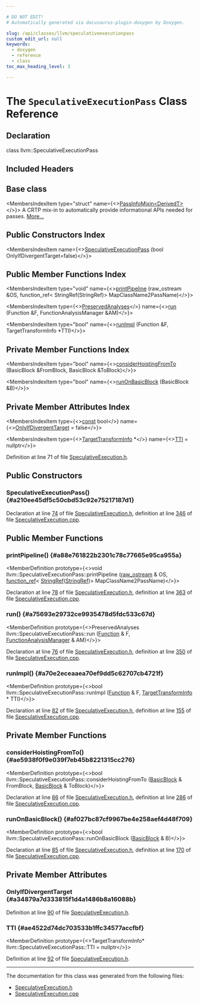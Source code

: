 ```yaml
---

# DO NOT EDIT!
# Automatically generated via docusaurus-plugin-doxygen by Doxygen.

slug: /api/classes/llvm/speculativeexecutionpass
custom_edit_url: null
keywords:
  - doxygen
  - reference
  - class
toc_max_heading_level: 3

---
```





# The `SpeculativeExecutionPass` Class Reference

<DoxygenPage pluginConfig={pluginConfig}>



## Declaration

<CodeBlock>class llvm::SpeculativeExecutionPass</CodeBlock>

## Included Headers

<IncludesList>
<IncludesListItem
  filePath="llvm/Transforms/Scalar/SpeculativeExecution.h"
  permalink="/docs/api/files/include/include/llvm/include/llvm/transforms/include/llvm/transforms/scalar/speculativeexecution-h"
  isLocal="true" />
</IncludesList>

## Base class

<MembersIndex>

<MembersIndexItem
  type="struct"
  name={<><a href="/docs/api/structs/llvm/passinfomixin">PassInfoMixin&lt;DerivedT&gt;</a></>}>
A CRTP mix-in to automatically provide informational APIs needed for passes. <a href="/docs/api/structs/llvm/passinfomixin/#details">More...</a>
</MembersIndexItem>

</MembersIndex>

## Public Constructors Index

<MembersIndex>

<MembersIndexItem
  name={<><a href="#a210ee45df5c50cbd53c92e75217187d1">SpeculativeExecutionPass</a> (bool OnlyIfDivergentTarget=false)</>}>
</MembersIndexItem>

</MembersIndex>

## Public Member Functions Index

<MembersIndex>

<MembersIndexItem
  type="void"
  name={<><a href="#a88e761822b2301c78c77665e95ca955a">printPipeline</a> (raw&#95;ostream &amp;OS, function&#95;ref&lt; StringRef(StringRef)&gt; MapClassName2PassName)</>}>
</MembersIndexItem>

<MembersIndexItem
  type={<><a href="/docs/api/classes/llvm/preservedanalyses">PreservedAnalyses</a></>}
  name={<><a href="#a75693e29732ce9935478d5fdc533c67d">run</a> (Function &amp;F, FunctionAnalysisManager &amp;AM)</>}>
</MembersIndexItem>

<MembersIndexItem
  type="bool"
  name={<><a href="#a70e2eceaaea70ef9dd5c62707cb4721f">runImpl</a> (Function &amp;F, TargetTransformInfo &#42;TTI)</>}>
</MembersIndexItem>

</MembersIndex>

## Private Member Functions Index

<MembersIndex>

<MembersIndexItem
  type="bool"
  name={<><a href="#ae5938f0f9e039f7eb45b8221315cc276">considerHoistingFromTo</a> (BasicBlock &amp;FromBlock, BasicBlock &amp;ToBlock)</>}>
</MembersIndexItem>

<MembersIndexItem
  type="bool"
  name={<><a href="#af027bc87cf9967be4e258aef4d48f709">runOnBasicBlock</a> (BasicBlock &amp;B)</>}>
</MembersIndexItem>

</MembersIndex>

## Private Member Attributes Index

<MembersIndex>

<MembersIndexItem
  type={<><a href="/docs/api/files/lib/lib/target/lib/target/aarch64/aarch64promoteconstant-cpp/#a90f8350fecae261c25be85d38b451bff">const</a> bool</>}
  name={<><a href="#a34879a7d333815f1d4a1486b8a16088b">OnlyIfDivergentTarget</a> = false</>}>
</MembersIndexItem>

<MembersIndexItem
  type={<><a href="/docs/api/classes/llvm/targettransforminfo">TargetTransformInfo</a> &#42;</>}
  name={<><a href="#ae4522d74dc703533b1ffc34577accfbf">TTI</a> = nullptr</>}>
</MembersIndexItem>

</MembersIndex>


Definition at line 71 of file <a href="/docs/api/files/include/include/llvm/include/llvm/transforms/include/llvm/transforms/scalar/speculativeexecution-h">SpeculativeExecution.h</a>.

<SectionDefinition>

## Public Constructors

### SpeculativeExecutionPass() {#a210ee45df5c50cbd53c92e75217187d1}

<MemberDefinition
  prototype="llvm::SpeculativeExecutionPass::SpeculativeExecutionPass (bool OnlyIfDivergentTarget=false)">

Declaration at line <a href="/docs/api/files/include/include/llvm/include/llvm/transforms/include/llvm/transforms/scalar/speculativeexecution-h/#l00074">74</a> of file <a href="/docs/api/files/include/include/llvm/include/llvm/transforms/include/llvm/transforms/scalar/speculativeexecution-h">SpeculativeExecution.h</a>, definition at line <a href="/docs/api/files/lib/lib/transforms/lib/transforms/scalar/speculativeexecution-cpp/#l00346">346</a> of file <a href="/docs/api/files/lib/lib/transforms/lib/transforms/scalar/speculativeexecution-cpp">SpeculativeExecution.cpp</a>.
</MemberDefinition>

</SectionDefinition>

<SectionDefinition>

## Public Member Functions

### printPipeline() {#a88e761822b2301c78c77665e95ca955a}

<MemberDefinition
  prototype={<>void llvm::SpeculativeExecutionPass::printPipeline (<a href="/docs/api/classes/llvm/raw-ostream">raw&#95;ostream</a> &amp; OS, <a href="/docs/api/classes/llvm/function-ref">function&#95;ref</a>&lt; <a href="/docs/api/classes/llvm/stringref">StringRef</a>(<a href="/docs/api/classes/llvm/stringref">StringRef</a>)&gt; MapClassName2PassName)</>}>

Declaration at line <a href="/docs/api/files/include/include/llvm/include/llvm/transforms/include/llvm/transforms/scalar/speculativeexecution-h/#l00078">78</a> of file <a href="/docs/api/files/include/include/llvm/include/llvm/transforms/include/llvm/transforms/scalar/speculativeexecution-h">SpeculativeExecution.h</a>, definition at line <a href="/docs/api/files/lib/lib/transforms/lib/transforms/scalar/speculativeexecution-cpp/#l00363">363</a> of file <a href="/docs/api/files/lib/lib/transforms/lib/transforms/scalar/speculativeexecution-cpp">SpeculativeExecution.cpp</a>.
</MemberDefinition>

### run() {#a75693e29732ce9935478d5fdc533c67d}

<MemberDefinition
  prototype={<>PreservedAnalyses llvm::SpeculativeExecutionPass::run (<a href="/docs/api/classes/llvm/function">Function</a> &amp; F, <a href="/docs/api/namespaces/llvm/#adce09a5a0de0e3177eb00e932734af2f">FunctionAnalysisManager</a> &amp; AM)</>}>

Declaration at line <a href="/docs/api/files/include/include/llvm/include/llvm/transforms/include/llvm/transforms/scalar/speculativeexecution-h/#l00076">76</a> of file <a href="/docs/api/files/include/include/llvm/include/llvm/transforms/include/llvm/transforms/scalar/speculativeexecution-h">SpeculativeExecution.h</a>, definition at line <a href="/docs/api/files/lib/lib/transforms/lib/transforms/scalar/speculativeexecution-cpp/#l00350">350</a> of file <a href="/docs/api/files/lib/lib/transforms/lib/transforms/scalar/speculativeexecution-cpp">SpeculativeExecution.cpp</a>.
</MemberDefinition>

### runImpl() {#a70e2eceaaea70ef9dd5c62707cb4721f}

<MemberDefinition
  prototype={<>bool llvm::SpeculativeExecutionPass::runImpl (<a href="/docs/api/classes/llvm/function">Function</a> &amp; F, <a href="/docs/api/classes/llvm/targettransforminfo">TargetTransformInfo</a> &#42; TTI)</>}>

Declaration at line <a href="/docs/api/files/include/include/llvm/include/llvm/transforms/include/llvm/transforms/scalar/speculativeexecution-h/#l00082">82</a> of file <a href="/docs/api/files/include/include/llvm/include/llvm/transforms/include/llvm/transforms/scalar/speculativeexecution-h">SpeculativeExecution.h</a>, definition at line <a href="/docs/api/files/lib/lib/transforms/lib/transforms/scalar/speculativeexecution-cpp/#l00155">155</a> of file <a href="/docs/api/files/lib/lib/transforms/lib/transforms/scalar/speculativeexecution-cpp">SpeculativeExecution.cpp</a>.
</MemberDefinition>

</SectionDefinition>

<SectionDefinition>

## Private Member Functions

### considerHoistingFromTo() {#ae5938f0f9e039f7eb45b8221315cc276}

<MemberDefinition
  prototype={<>bool llvm::SpeculativeExecutionPass::considerHoistingFromTo (<a href="/docs/api/classes/llvm/basicblock">BasicBlock</a> &amp; FromBlock, <a href="/docs/api/classes/llvm/basicblock">BasicBlock</a> &amp; ToBlock)</>}>

Declaration at line <a href="/docs/api/files/include/include/llvm/include/llvm/transforms/include/llvm/transforms/scalar/speculativeexecution-h/#l00086">86</a> of file <a href="/docs/api/files/include/include/llvm/include/llvm/transforms/include/llvm/transforms/scalar/speculativeexecution-h">SpeculativeExecution.h</a>, definition at line <a href="/docs/api/files/lib/lib/transforms/lib/transforms/scalar/speculativeexecution-cpp/#l00286">286</a> of file <a href="/docs/api/files/lib/lib/transforms/lib/transforms/scalar/speculativeexecution-cpp">SpeculativeExecution.cpp</a>.
</MemberDefinition>

### runOnBasicBlock() {#af027bc87cf9967be4e258aef4d48f709}

<MemberDefinition
  prototype={<>bool llvm::SpeculativeExecutionPass::runOnBasicBlock (<a href="/docs/api/classes/llvm/basicblock">BasicBlock</a> &amp; B)</>}>

Declaration at line <a href="/docs/api/files/include/include/llvm/include/llvm/transforms/include/llvm/transforms/scalar/speculativeexecution-h/#l00085">85</a> of file <a href="/docs/api/files/include/include/llvm/include/llvm/transforms/include/llvm/transforms/scalar/speculativeexecution-h">SpeculativeExecution.h</a>, definition at line <a href="/docs/api/files/lib/lib/transforms/lib/transforms/scalar/speculativeexecution-cpp/#l00170">170</a> of file <a href="/docs/api/files/lib/lib/transforms/lib/transforms/scalar/speculativeexecution-cpp">SpeculativeExecution.cpp</a>.
</MemberDefinition>

</SectionDefinition>

<SectionDefinition>

## Private Member Attributes

### OnlyIfDivergentTarget {#a34879a7d333815f1d4a1486b8a16088b}

<MemberDefinition
  prototype="const bool llvm::SpeculativeExecutionPass::OnlyIfDivergentTarget = false">

Definition at line <a href="/docs/api/files/include/include/llvm/include/llvm/transforms/include/llvm/transforms/scalar/speculativeexecution-h/#l00090">90</a> of file <a href="/docs/api/files/include/include/llvm/include/llvm/transforms/include/llvm/transforms/scalar/speculativeexecution-h">SpeculativeExecution.h</a>.
</MemberDefinition>

### TTI {#ae4522d74dc703533b1ffc34577accfbf}

<MemberDefinition
  prototype={<>TargetTransformInfo&#42; llvm::SpeculativeExecutionPass::TTI = nullptr</>}>

Definition at line <a href="/docs/api/files/include/include/llvm/include/llvm/transforms/include/llvm/transforms/scalar/speculativeexecution-h/#l00092">92</a> of file <a href="/docs/api/files/include/include/llvm/include/llvm/transforms/include/llvm/transforms/scalar/speculativeexecution-h">SpeculativeExecution.h</a>.
</MemberDefinition>

</SectionDefinition>

<hr/>

The documentation for this class was generated from the following files:

<ul>
<li><a href="/docs/api/files/include/include/llvm/include/llvm/transforms/include/llvm/transforms/scalar/speculativeexecution-h">SpeculativeExecution.h</a></li>
<li><a href="/docs/api/files/lib/lib/transforms/lib/transforms/scalar/speculativeexecution-cpp">SpeculativeExecution.cpp</a></li>
</ul>

</DoxygenPage>
